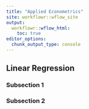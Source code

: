 ```yaml
---
title: "Applied Econometrics"
site: workflowr::wflow_site
output:
  workflowr::wflow_html:
    toc: true
editor_options:
  chunk_output_type: console
---
```


## Linear Regression

### Subsection 1

### Subsection 2
